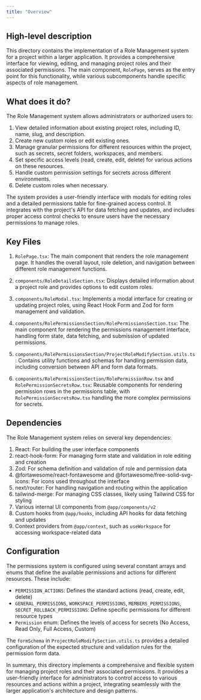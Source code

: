```yaml
---
title: "Overview"
---
```


## High-level description
This directory contains the implementation of a Role Management system for a project within a larger application. It provides a comprehensive interface for viewing, editing, and managing project roles and their associated permissions. The main component, `RolePage`, serves as the entry point for this functionality, while various subcomponents handle specific aspects of role management.

## What does it do?
The Role Management system allows administrators or authorized users to:

1. View detailed information about existing project roles, including ID, name, slug, and description.
2. Create new custom roles or edit existing ones.
3. Manage granular permissions for different resources within the project, such as secrets, secret folders, workspaces, and members.
4. Set specific access levels (read, create, edit, delete) for various actions on these resources.
5. Handle custom permission settings for secrets across different environments.
6. Delete custom roles when necessary.

The system provides a user-friendly interface with modals for editing roles and a detailed permissions table for fine-grained access control. It integrates with the project's API for data fetching and updates, and includes proper access control checks to ensure users have the necessary permissions to manage roles.

## Key Files

1. `RolePage.tsx`: The main component that renders the role management page. It handles the overall layout, role deletion, and navigation between different role management functions.

2. `components/RoleDetailsSection.tsx`: Displays detailed information about a project role and provides options to edit custom roles.

3. `components/RoleModal.tsx`: Implements a modal interface for creating or updating project roles, using React Hook Form and Zod for form management and validation.

4. `components/RolePermissionsSection/RolePermissionsSection.tsx`: The main component for rendering the permissions management interface, handling form state, data fetching, and submission of updated permissions.

5. `components/RolePermissionsSection/ProjectRoleModifySection.utils.ts`: Contains utility functions and schemas for handling permission data, including conversion between API and form data formats.

6. `components/RolePermissionsSection/RolePermissionRow.tsx` and `RolePermissionSecretsRow.tsx`: Reusable components for rendering permission rows in the permissions table, with `RolePermissionSecretsRow.tsx` handling the more complex permissions for secrets.

## Dependencies
The Role Management system relies on several key dependencies:

1. React: For building the user interface components
2. react-hook-form: For managing form state and validation in role editing and creation
3. Zod: For schema definition and validation of role and permission data
4. @fortawesome/react-fontawesome and @fortawesome/free-solid-svg-icons: For icons used throughout the interface
5. next/router: For handling navigation and routing within the application
6. tailwind-merge: For managing CSS classes, likely using Tailwind CSS for styling
7. Various internal UI components from `@app/components/v2`
8. Custom hooks from `@app/hooks`, including API hooks for data fetching and updates
9. Context providers from `@app/context`, such as `useWorkspace` for accessing workspace-related data

## Configuration
The permissions system is configured using several constant arrays and enums that define the available permissions and actions for different resources. These include:

- `PERMISSION_ACTIONS`: Defines the standard actions (read, create, edit, delete)
- `GENERAL_PERMISSIONS`, `WORKSPACE_PERMISSIONS`, `MEMBERS_PERMISSIONS`, `SECRET_ROLLBACK_PERMISSIONS`: Define specific permissions for different resource types
- `Permission` enum: Defines the levels of access for secrets (No Access, Read Only, Full Access, Custom)

The `formSchema` in `ProjectRoleModifySection.utils.ts` provides a detailed configuration of the expected structure and validation rules for the permission form data.

In summary, this directory implements a comprehensive and flexible system for managing project roles and their associated permissions. It provides a user-friendly interface for administrators to control access to various resources and actions within a project, integrating seamlessly with the larger application's architecture and design patterns.